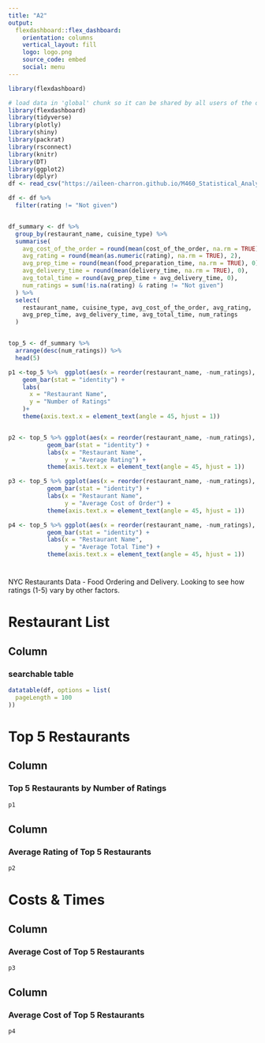 ```yaml
---
title: "A2"
output: 
  flexdashboard::flex_dashboard:
    orientation: columns
    vertical_layout: fill
    logo: logo.png
    source_code: embed
    social: menu
---
```


```r
library(flexdashboard)
```

```r
# load data in 'global' chunk so it can be shared by all users of the dashboard
library(flexdashboard)
library(tidyverse)
library(plotly)
library(shiny)
library(packrat)
library(rsconnect)
library(knitr)
library(DT)
library(ggplot2)
library(dplyr)
df <- read_csv("https://aileen-charron.github.io/M460_Statistical_Analysis_with_R/food_order.csv")

df <- df %>% 
  filter(rating != "Not given")


df_summary <- df %>%
  group_by(restaurant_name, cuisine_type) %>%
  summarise(
    avg_cost_of_the_order = round(mean(cost_of_the_order, na.rm = TRUE), 2),  
    avg_rating = round(mean(as.numeric(rating), na.rm = TRUE), 2),
    avg_prep_time = round(mean(food_preparation_time, na.rm = TRUE), 0),  
    avg_delivery_time = round(mean(delivery_time, na.rm = TRUE), 0),  
    avg_total_time = round(avg_prep_time + avg_delivery_time, 0),     
    num_ratings = sum(!is.na(rating) & rating != "Not given") 
  ) %>%
  select(
    restaurant_name, cuisine_type, avg_cost_of_the_order, avg_rating, 
    avg_prep_time, avg_delivery_time, avg_total_time, num_ratings  
  )


top_5 <- df_summary %>% 
  arrange(desc(num_ratings)) %>% 
  head(5)

p1 <-top_5 %>%  ggplot(aes(x = reorder(restaurant_name, -num_ratings), y = num_ratings))+
    geom_bar(stat = "identity") +
    labs(
      x = "Restaurant Name",
      y = "Number of Ratings"
    )+
    theme(axis.text.x = element_text(angle = 45, hjust = 1))


p2 <- top_5 %>% ggplot(aes(x = reorder(restaurant_name, -num_ratings), y = avg_rating)) + 
           geom_bar(stat = "identity") +
           labs(x = "Restaurant Name",
                y = "Average Rating") +
           theme(axis.text.x = element_text(angle = 45, hjust = 1))

p3 <- top_5 %>% ggplot(aes(x = reorder(restaurant_name, -num_ratings), y = avg_cost_of_the_order)) + 
           geom_bar(stat = "identity") +
           labs(x = "Restaurant Name",
                y = "Average Cost of Order") +
           theme(axis.text.x = element_text(angle = 45, hjust = 1))

p4 <- top_5 %>% ggplot(aes(x = reorder(restaurant_name, -num_ratings), y = avg_total_time)) + 
           geom_bar(stat = "identity") +
           labs(x = "Restaurant Name",
                y = "Average Total Time") +
           theme(axis.text.x = element_text(angle = 45, hjust = 1))
```

#  {.sidebar}

NYC Restaurants Data - Food Ordering and Delivery. Looking to see how ratings (1-5) vary by other factors.

# Restaurant List

## Column {data-width="1000"}

### searchable table

```r
datatable(df, options = list(
  pageLength = 100
))
```

# Top 5 Restaurants

## Column {data-width="500"}

### Top 5 Restaurants by Number of Ratings

```r
p1
```

## Column {data-width="500"}

### Average Rating of Top 5 Restaurants

```r
p2
```

# Costs & Times

## Column {data-width="500"}

### Average Cost of Top 5 Restaurants

```r
p3

```

## Column {data-width="500"}

### Average Cost of Top 5 Restaurants

```r
p4

```
